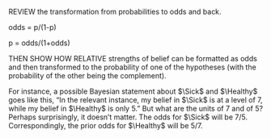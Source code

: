 ::: {.callout-tip #lck-28-04 collapse=true}

REVIEW the transformation from probabilities to odds and back.

odds = p/(1-p)

p = odds/(1+odds)

THEN SHOW HOW RELATIVE strengths of belief can be formatted as odds and then transformed to the probability of one of the hypotheses (with the probability of the other being the complement).

For instance, a possible Bayesian statement about $\Sick$ and $\Healthy$ goes like this, "In the relevant instance, my belief in $\Sick$ is at a level of 7, while my belief in $\Healthy$ is only 5."
But what are the units of 7 and of 5? Perhaps surprisingly, it doesn't matter. The odds for $\Sick$ will be 7/5. Correspondingly, the prior odds for $\Healthy$ will be 5/7.

:::
